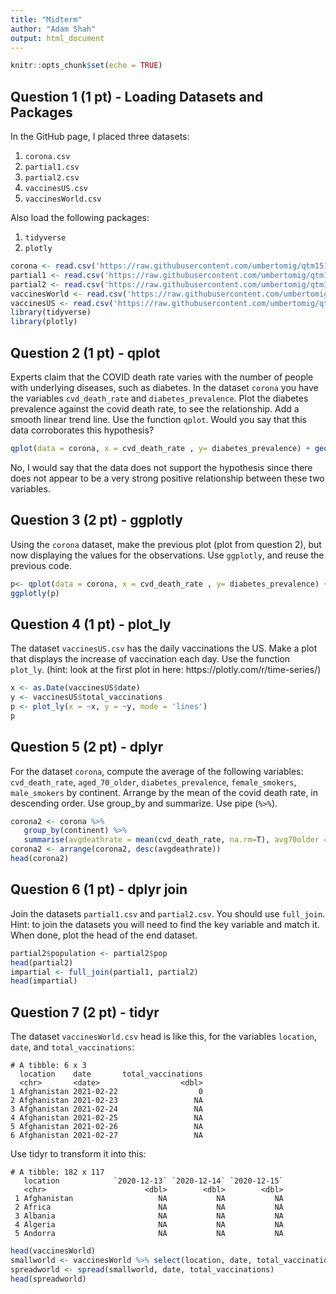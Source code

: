 ```yaml
---
title: "Midterm"
author: "Adam Shah"
output: html_document
---
```


```r
knitr::opts_chunk$set(echo = TRUE)
```


## Question 1 (1 pt) - Loading Datasets and Packages

In the GitHub page, I placed three datasets:

1. `corona.csv`
2. `partial1.csv`
3. `partial2.csv`
4. `vaccinesUS.csv`
5. `vaccinesWorld.csv`

Also load the following packages:

1. `tidyverse`
2. `plotly`

```r
corona <- read.csv('https://raw.githubusercontent.com/umbertomig/qtm151/main/datasets/corona.csv')
partial1 <- read.csv('https://raw.githubusercontent.com/umbertomig/qtm151/main/datasets/partial1.csv')
partial2 <- read.csv('https://raw.githubusercontent.com/umbertomig/qtm151/main/datasets/partial2.csv')
vaccinesWorld <- read.csv('https://raw.githubusercontent.com/umbertomig/qtm151/main/datasets/vaccinesWorld.csv')
vaccinesUS <- read.csv('https://raw.githubusercontent.com/umbertomig/qtm151/main/datasets/vaccinesUS.csv')
library(tidyverse)
library(plotly)
```

## Question 2 (1 pt) - qplot

Experts claim that the COVID death rate varies with the number of people with underlying diseases, such as diabetes. In the dataset `corona` you have the variables `cvd_death_rate` and `diabetes_prevalence`. Plot the diabetes prevalence against the covid death rate, to see the relationship. Add a smooth linear trend line. Use the function `qplot`. Would you say that this data corroborates this hypothesis?

```r
qplot(data = corona, x = cvd_death_rate , y= diabetes_prevalence) + geom_smooth(method = 'lm', se=F)
```

No, I would say that the data does not support the hypothesis since there does not appear to be a very strong positive relationship between these two variables. 

## Question 3 (2 pt) - ggplotly

Using the `corona` dataset, make the previous plot (plot from question 2), but now displaying the values for the observations. Use `ggplotly`, and reuse the previous code.

```r
p<- qplot(data = corona, x = cvd_death_rate , y= diabetes_prevalence) + geom_smooth(method = 'lm', se=F)
ggplotly(p)
```

## Question 4 (1 pt) - plot_ly

The dataset `vaccinesUS.csv` has the daily vaccinations the US. Make a plot that displays the increase of vaccination each day. Use the function `plot_ly`. (hint: look at the first plot in here: https://plotly.com/r/time-series/)

```r
x <- as.Date(vaccinesUS$date)
y <- vaccinesUS$total_vaccinations
p <- plot_ly(x = ~x, y = ~y, mode = 'lines')
p
```

## Question 5 (2 pt) - dplyr

For the dataset `corona`, compute the average of the following variables: `cvd_death_rate`, `aged_70_older`, `diabetes_prevalence`, `female_smokers`, `male_smokers` by continent. Arrange by the mean of the covid death rate, in descending order. Use group_by and summarize. Use pipe (`%>%`).

```r
corona2 <- corona %>%
   group_by(continent) %>%
   summarise(avgdeathrate = mean(cvd_death_rate, na.rm=T), avg70older = mean(aged_70_older, na.rm=T), avgdiabetes = mean (diabetes_prevalence, na.rm=T), avgfsmokers = mean(female_smokers, na.rm=T), avgmsmokers = mean(male_smokers, na.rm=T))
corona2 <- arrange(corona2, desc(avgdeathrate))
head(corona2)
```

## Question 6 (1 pt) - dplyr join

Join the datasets `partial1.csv` and `partial2.csv`. You should use `full_join`. Hint: to join the datasets you will need to find the key variable and match it. When done, plot the head of the end dataset.

```r
partial2$population <- partial2$pop
head(partial2)
impartial <- full_join(partial1, partial2)
head(impartial)
```

## Question 7 (2 pt) - tidyr

The dataset `vaccinesWorld.csv` head is like this, for the variables `location`, `date`, and `total_vaccinations`:

```
# A tibble: 6 x 3
  location    date       total_vaccinations
  <chr>       <date>                  <dbl>
1 Afghanistan 2021-02-22                  0
2 Afghanistan 2021-02-23                 NA
3 Afghanistan 2021-02-24                 NA
4 Afghanistan 2021-02-25                 NA
5 Afghanistan 2021-02-26                 NA
6 Afghanistan 2021-02-27                 NA
```

Use tidyr to transform it into this:

```
# A tibble: 182 x 117
   location            `2020-12-13` `2020-12-14` `2020-12-15`
   <chr>                      <dbl>        <dbl>        <dbl>
 1 Afghanistan                   NA           NA           NA
 2 Africa                        NA           NA           NA
 3 Albania                       NA           NA           NA
 4 Algeria                       NA           NA           NA
 5 Andorra                       NA           NA           NA
```

```r
head(vaccinesWorld)
smallworld <- vaccinesWorld %>% select(location, date, total_vaccinations)
spreadworld <- spread(smallworld, date, total_vaccinations)
head(spreadworld)
```
